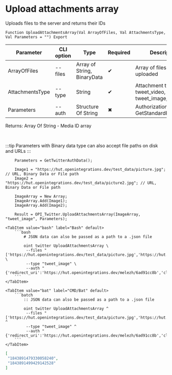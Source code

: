 ﻿---
sidebar_position: 7
description: Upload attachments array and other functions to work with Twitter in the Open Integration Package, a free open-source integration library for 1C:Enterprise 8, OneScript and CLI
keywords: [1C, 1С, 1С:Enterprise, 1С:Enterprise 8.3, API, Integration, Services, Exchange, OneScript, CLI, Twitter]
---


# Upload attachments array
 Uploads files to the server and returns their IDs



`Function UploadAttachmentsArray(Val ArrayOfFiles, Val AttachmentsType, Val Parameters = "") Export`

  | Parameter | CLI option | Type | Required | Description |
  |-|-|-|-|-|
  | ArrayOfFiles | --files | Array of String, BinaryData | &#x2714; | Array of files to be uploaded |
  | AttachmentsType | --type | String | &#x2714; | Attachment type: tweet_video, tweet_image, tweet_gif |
  | Parameters | --auth | Structure Of String | &#x2716; | Authorization data. See GetStandardParameters |

  
  Returns:  Array Of String - Media ID array

<br/>

:::tip
Parameters with Binary data type can also accept file paths on disk and URLs
:::
<br/>



```bsl title="1C:Enterprise/OneScript code example"
    Parameters = GetTwitterAuthData();

    Image1 = "https://hut.openintegrations.dev/test_data/picture.jpg"; // URL, Binary Data or File path
    Image2 = "https://hut.openintegrations.dev/test_data/picture2.jpg"; // URL, Binary Data or File path

    ImageArray = New Array;
    ImageArray.Add(Image1);
    ImageArray.Add(Image2);

    Result = OPI_Twitter.UploadAttachmentsArray(ImageArray, "tweet_image", Parameters);
```
 

 <Tabs>
  
    <TabItem value="bash" label="Bash" default>
        ```bash
            # JSON data can also be passed as a path to a .json file
            
            oint twitter UploadAttachmentsArray \
             --files "['https://hut.openintegrations.dev/test_data/picture.jpg','https://hut.openintegrations.dev/test_data/picture2.jpg']" \
             --type "tweet_image" \
             --auth "{'redirect_uri':'https://hut.openintegrations.dev/melezh/6ad91cc8b','client_id':'***','client_secret':'***','access_token':'***','refresh_token':'***','oauth_token':'***','oauth_token_secret':'***','oauth_consumer_key':'***','oauth_consumer_secret':'***'}"
        ```
    </TabItem>
  
    <TabItem value="bat" label="CMD/Bat" default>
        ```batch
            :: JSON data can also be passed as a path to a .json file
            
            oint twitter UploadAttachmentsArray ^
             --files "['https://hut.openintegrations.dev/test_data/picture.jpg','https://hut.openintegrations.dev/test_data/picture2.jpg']" ^
             --type "tweet_image" ^
             --auth "{'redirect_uri':'https://hut.openintegrations.dev/melezh/6ad91cc8b','client_id':'***','client_secret':'***','access_token':'***','refresh_token':'***','oauth_token':'***','oauth_token_secret':'***','oauth_consumer_key':'***','oauth_consumer_secret':'***'}"
        ```
    </TabItem>
</Tabs>


```json title="Result"
[
 "1843891479330058240",
 "1843891499429142528"
]
```
